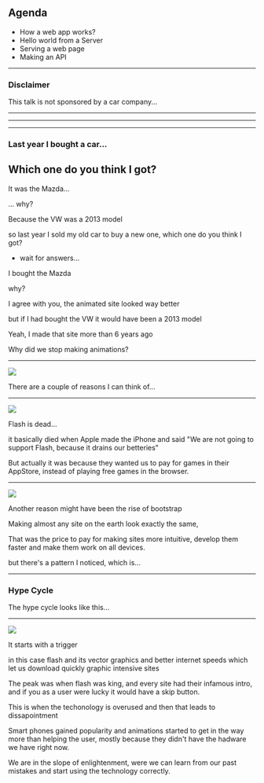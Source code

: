 
## Agenda

- How a web app works?
- Hello world from a Server
- Serving a web page
- Making an API

---

### Disclaimer

<Appear>
  <p>This talk is not sponsored by a car company...</p>
</Appear>

---


<IframeLoader
  title="Mazda"
  label="Open"
  url="https://giphy.com/embed/TgyzOnLGi2gAqxoXSp"
/>

---


<IframeLoader title="VW" label="Open" url="https://player.vimeo.com/video/71909001" />

---

### Last year I bought a car...

## Which one do you think I got?

<Appear>
  <p>It was the Mazda...</p>
  <p>... why?</p>
  <p>Because the VW was a 2013 model</p>
</Appear>

<Notes>
so last year I sold my old car to buy a new one, which one do you think I got?

- wait for answers...

I bought the Mazda

why?

I agree with you, the animated site looked way better

but if I had bought the VW it would have been a 2013 model

Yeah, I made that site more than 6 years ago

Why did we stop making animations?

</Notes>

---


![](./slides/images/hotter.jpg)

<Notes>

There are a couple of reasons I can think of...

</Notes>

---


![](./slides/images/flash-dead.jpg)

<Notes>
Flash is dead...

it basically died when Apple made the iPhone and said
"We are not going to support Flash, because it drains our betteries"

But actually it was because they wanted us to pay
for games in their AppStore, instead of playing free games in the browser.

</Notes>

---


![](./slides/images/website-look-the-same.png)

<Notes>
Another reason might have been the rise of bootstrap

Making almost any site on the earth look exactly the same,

That was the price to pay for making sites more intuitive, develop them faster
and make them work on all devices.

but there's a pattern I noticed, which is...

</Notes>

---

### Hype Cycle

<Notes>The hype cycle looks like this...</Notes>

---


![](./slides/images/hype-cycle.png)

<Notes>

It starts with a trigger

in this case flash and its vector graphics and better internet speeds
which let us download quickly graphic intensive sites

The peak was when flash was king, and every site had their infamous intro,
and if you as a user were lucky it would have a skip button.

This is when the techonology is overused and then that leads to dissapointment

Smart phones gained popularity and animations started to get in the way more than helping the user,
mostly because they didn't have the hadware we have right now.

We are in the slope of enlightenment,
were we can learn from our past mistakes and start using the technology correctly.

</Notes>
